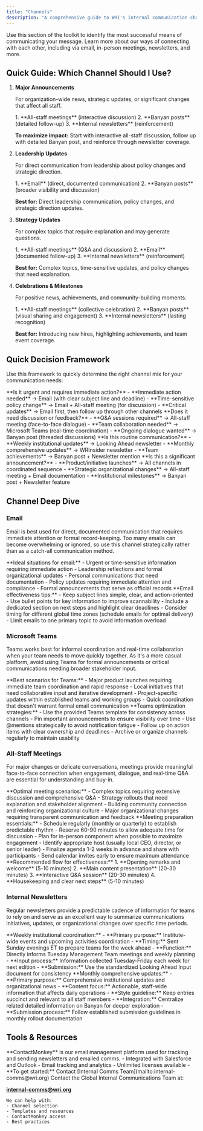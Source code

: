```yaml
---
title: "Channels"
description: "A comprehensive guide to WRI's internal communication channels"
---
```


Use this section of the toolkit to identify the most successful means of communicating your message. Learn more about our ways of connecting with each other, including via email, in-person meetings, newsletters, and more.

## Quick Guide: Which Channel Should I Use?

<Steps>

1. **Major Announcements**
   
   For organization-wide news, strategic updates, or significant changes that affect all staff.
   
   <Aside type="tip" title="Best Channel Combination">
   1. **All-staff meetings** (interactive discussion)
   2. **Banyan posts** (detailed follow-up)
   3. **Internal newsletters** (reinforcement)
   </Aside>
   
   **To maximize impact:** Start with interactive all-staff discussion, follow up with detailed Banyan post, and reinforce through newsletter coverage.

2. **Leadership Updates**
   
   For direct communication from leadership about policy changes and strategic direction.
   
   <Aside type="note" title="Best Channel Combination">
   1. **Email** (direct, documented communication)
   2. **Banyan posts** (broader visibility and discussion)
   </Aside>
   
   **Best for:** Direct leadership communication, policy changes, and strategic direction updates.

3. **Strategy Updates**
   
   For complex topics that require explanation and may generate questions.
   
   <Aside type="caution" title="Best Channel Combination">
   1. **All-staff meetings** (Q&A and discussion)
   2. **Email** (documented follow-up)
   3. **Internal newsletters** (reinforcement)
   </Aside>
   
   **Best for:** Complex topics, time-sensitive updates, and policy changes that need explanation.

4. **Celebrations & Milestones**
   
   For positive news, achievements, and community-building moments.
   
   <Aside type="tip" title="Best Channel Combination">
   1. **All-staff meetings** (collective celebration)
   2. **Banyan posts** (visual sharing and engagement)
   3. **Internal newsletters** (lasting recognition)
   </Aside>
   
   **Best for:** Introducing new hires, highlighting achievements, and team event coverage.

</Steps>

## Quick Decision Framework

Use this framework to quickly determine the right channel mix for your communication needs:

<Tabs>
<TabItem label="Urgent Matters">
**Is it urgent and requires immediate action?**
- **Immediate action needed** → Email (with clear subject line and deadline)
- **Time-sensitive policy change** → Email + All-staff meeting (for discussion)
- **Critical updates** → Email first, then follow up through other channels
</TabItem>
<TabItem label="Interactive Content">
**Does it need discussion or feedback?**
- **Q&A sessions required** → All-staff meeting (face-to-face dialogue)
- **Team collaboration needed** → Microsoft Teams (real-time coordination)
- **Ongoing dialogue wanted** → Banyan post (threaded discussions)
</TabItem>
<TabItem label="Regular Updates">
**Is this routine communication?**
- **Weekly institutional updates** → Looking Ahead newsletter
- **Monthly comprehensive updates** → WRInsider newsletter
- **Team achievements** → Banyan post + Newsletter mention
</TabItem>
<TabItem label="Major Events">
**Is this a significant announcement?**
- **Product/initiative launches** → All channels in coordinated sequence
- **Strategic organizational changes** → All-staff meeting + Email documentation
- **Institutional milestones** → Banyan post + Newsletter feature
</TabItem>
</Tabs>


## Channel Deep Dive

### Email

Email is best used for direct, documented communication that requires immediate attention or formal record-keeping. Too many emails can become overwhelming or ignored, so use this channel strategically rather than as a catch-all communication method.

<Tabs>
<TabItem label="When to Use">
**Ideal situations for email:**
- Urgent or time-sensitive information requiring immediate action
- Leadership reflections and formal organizational updates
- Personal communications that need documentation
- Policy updates requiring immediate attention and compliance
- Formal announcements that serve as official records
</TabItem>
<TabItem label="Best Practices">
**Email effectiveness tips:**
- Keep subject lines simple, clear, and action-oriented
- Use bullet points for key information to improve scannability
- Include a dedicated section on next steps and highlight clear deadlines
- Consider timing for different global time zones (schedule emails for optimal delivery)
- Limit emails to one primary topic to avoid information overload
</TabItem>
</Tabs>

### Microsoft Teams

Teams works best for informal coordination and real-time collaboration when your team needs to move quickly together. As it's a more casual platform, avoid using Teams for formal announcements or critical communications needing broader stakeholder input.

<Tabs>
<TabItem label="When to Use">
**Best scenarios for Teams:**
- Major product launches requiring immediate team coordination and rapid response
- Local initiatives that need collaborative input and iterative development
- Project-specific updates within established teams and working groups
- Quick coordination that doesn't warrant formal email communication
</TabItem>
<TabItem label="Best Practices">
**Teams optimization strategies:**
- Use the provided Teams template for consistency across channels
- Pin important announcements to ensure visibility over time
- Use @mentions strategically to avoid notification fatigue
- Follow up on action items with clear ownership and deadlines
- Archive or organize channels regularly to maintain usability
</TabItem>
</Tabs>

### All-Staff Meetings

For major changes or delicate conversations, meetings provide meaningful face-to-face connection when engagement, dialogue, and real-time Q&A are essential for understanding and buy-in.

<Tabs>
<TabItem label="Best Uses">
**Optimal meeting scenarios:**
- Complex topics requiring extensive discussion and comprehensive Q&A
- Strategy rollouts that need explanation and stakeholder alignment
- Building community connection and reinforcing organizational culture
- Major organizational changes requiring transparent communication and feedback
</TabItem>
<TabItem label="Planning Checklist">
**Meeting preparation essentials:**
- Schedule regularly (monthly or quarterly) to establish predictable rhythm
- Reserve 60-90 minutes to allow adequate time for discussion
- Plan for in-person component when possible to maximize engagement
- Identify appropriate host (usually local CEO, director, or senior leader)
- Finalize agenda 1-2 weeks in advance and share with participants
- Send calendar invites early to ensure maximum attendance
</TabItem>
<TabItem label="Meeting Structure">
**Recommended flow for effectiveness:**
1. **Opening remarks and welcome** (5-10 minutes)
2. **Main content presentation** (20-30 minutes)
3. **Interactive Q&A session** (20-30 minutes)
4. **Housekeeping and clear next steps** (5-10 minutes)
</TabItem>
</Tabs>

### Internal Newsletters

Regular newsletters provide a predictable cadence of information for teams to rely on and serve as an excellent way to summarize communications initiatives, updates, or organizational changes over specific time periods.

<Tabs>
<TabItem label="Looking Ahead (Weekly)">
**Weekly institutional coordination:**
- **Primary purpose:** Institute-wide events and upcoming activities coordination
- **Timing:** Sent Sunday evenings ET to prepare teams for the week ahead
- **Function:** Directly informs Tuesday Management Team meetings and weekly planning
- **Input process:** Information collected Tuesday-Friday each week for next edition
- **Submission:** Use the standardized Looking Ahead Input document for consistency
</TabItem>
<TabItem label="WRInsider (Monthly)">
**Monthly comprehensive updates:**
- **Primary purpose:** Comprehensive institutional updates and organizational news
- **Content focus:** Actionable, staff-wide information that affects daily operations
- **Style guideline:** Keep entries succinct and relevant to all staff members
- **Integration:** Centralize related detailed information on Banyan for deeper exploration
- **Submission process:** Follow established submission guidelines in monthly rollout documentation
</TabItem>
</Tabs>

## Tools & Resources

<CardGrid>
  <Card title="ContactMonkey" icon="document">
    **ContactMonkey** is our email management platform used for tracking and sending newsletters and emailed comms.
    - Integrated with Salesforce and Outlook
    - Email tracking and analytics
    - Unlimited licenses available
    - **To get started:** Contact [Internal Comms Team](mailto:internal-comms@wri.org)
  </Card>

  <Card title="Need Help?" icon="comment">
    Contact the Global Internal Communications Team at:
    
   [**internal-comms@wri.org**](mailto:internal-comms@wri.org)
    
    We can help with:
    - Channel selection
    - Templates and resources
    - ContactMonkey access
    - Best practices
  </Card>
</CardGrid>